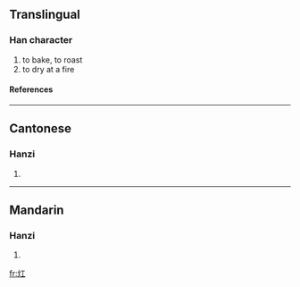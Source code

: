 ==Translingual==
===Han character===
{{Han char|rn=86|rad=火|as=03|sn=7|four=9181<sub>0</sub>|canj=火一 (FM)}}
# to bake, to roast
# to dry at a fire
====References====
{{Han ref|kx=0666.070|dkj=18867|dj=1075.120|hdz=32189.060|uh=7074|ud=28788|bh=CB5E|bd=52062}}

----
==Cantonese==
===Hanzi===
{{yue-hanzi|jyut=|y=hung4}}
# {{defn|Cantonese}}

----
==Mandarin==
===Hanzi===
{{cmn-hanzi|pin=[[hóng]] ([[hong2]])|wg=hung<sup>2</sup>}}
# {{defn|Mandarin}}

[[fr:灴]]